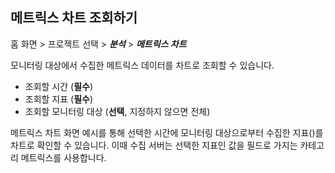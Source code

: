 ## 메트릭스 차트 조회하기

홈 화면 > 프로젝트 선택 > ***분석*** > ***메트릭스 차트***

모니터링 대상에서 수집한 메트릭스 데이터를 차트로 조회할 수 있습니다.

<ProdImg img='metrics-chart-example-01' ext='.png' desc='' />

* 조회할 시간 (**필수**)
* 조회할 지표 (**필수**)
* 조회할 모니터링 대상 (**선택**, 지정하지 않으면 전체)

메트릭스 차트 화면 예시를 통해 선택한 시간에 모니터링 대상으로부터 수집한 지표(<Variable name='Bytes_sent'/>)를 차트로 확인할 수 있습니다. 이때 수집 서버는 선택한 지표인 <Variable name='Bytes_sent'/> 값을 필드로 가지는 <Variable name='db_mysql_counter'/> 카테고리 메트릭스를 사용합니다.
